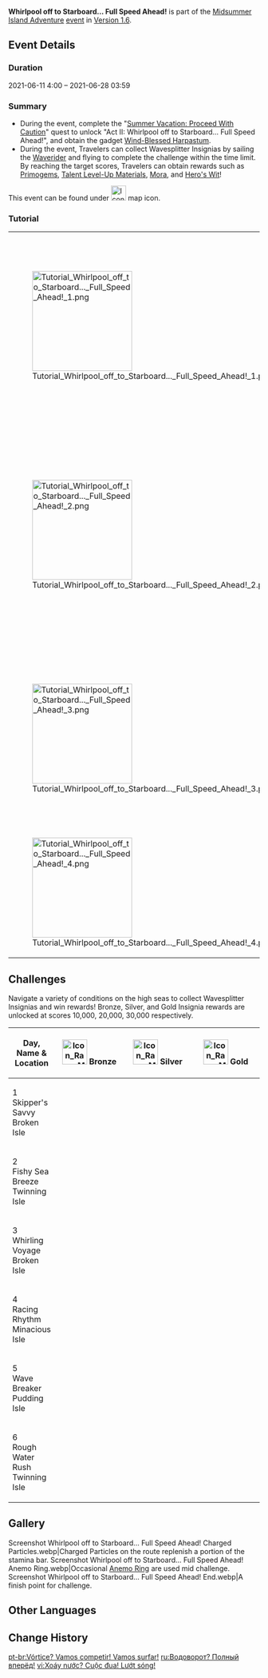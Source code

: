 {{EventTabs
|subpage1=Main Cannon, Make Ready... Fire!
|subpage2=Whirlpool off to Starboard... Full Speed Ahead!
|subpage3=Samurai Sighted... To Arms!
|subpage4=Harpastum Bombs Loaded... Blow 'Em Away!
}}
{{Event
|name              = Whirlpool off to Starboard... Full Speed Ahead!
|image             = Tutorial Whirlpool off to Starboard... Full Speed Ahead! 1.png
|type              = In-Game
|type2             = Sub
|time_known        = yes
|time_start        = 2021-06-11 4:00:00
|time_end          = 2021-06-28 03:59:59
|link              = 
|link2             = 
}}
'''Whirlpool off to Starboard... Full Speed Ahead!''' is part of the [[Midsummer Island Adventure]] [[event]] in [[Version 1.6]].

==Event Details==
===Duration===
2021-06-11 4:00 – 2021-06-28 03:59

===Summary===
*During the event, complete the "[[Summer Vacation: Proceed With Caution]]" quest to unlock "Act II: Whirlpool off to Starboard... Full Speed Ahead!", and obtain the gadget [[Wind-Blessed Harpastum]].
*During the event, Travelers can collect Wavesplitter Insignias by sailing the [[Waverider]] and flying to complete the challenge within the time limit. By reaching the target scores, Travelers can obtain rewards such as [[Primogems]], [[Talent Level-Up Materials]], [[Mora]], and [[Hero's Wit]]!

This event can be found under [[File:Icon Whirlpool off to Starboard.svg|30x30px]] map icon.

===Tutorial===
{| class="tdt1 tdt2" cellspacing="5"
| [[File:Tutorial Whirlpool off to Starboard... Full Speed Ahead! 1.png|200px]]
| Observe {{Color|help|the direction of the wind}} to steer your [[Waverider]] along the correct course, activate mechanisms, and sail your way through the "Whirlpool off to Starboard... Full Speed Ahead!" challenge.
|-
| [[File:Tutorial Whirlpool off to Starboard... Full Speed Ahead! 2.png|200px]]
| This challenge is divided into seaborne and airborne courses. Your final score will be based on {{Color|help|the amount of time taken}} to complete the challenge and the {{Color|help|number of Wavesplitter Insignias}} collected. Navigate using your Waverider to collect as many Wavesplitter Insignias as possible!
|-
| [[File:Tutorial Whirlpool off to Starboard... Full Speed Ahead! 3.png|200px]]
| Navigate your Waverider through Wavefront Girdles to gain a short speed boost. Collect Charged Particles to charge up your Waverider's Accelerate ability.
|-
| [[File:Tutorial Whirlpool off to Starboard... Full Speed Ahead! 4.png|200px]]
| Floating towers manned by monsters may appear along your course. {{Color|help|More Wavesplitter Insignias will appear along the course if you defeat the monsters}}.
|}

==Challenges==
{{Description|Once you have mastered the art of sailing your Waverider, you'll be able to experience the joys of navigation to the fullest!<br />Sail through different courses and collect Wavesplitter Insignias to win rich rewards!}}
Navigate a variety of conditions on the high seas to collect Wavesplitter Insignias and win rewards! Bronze, Silver, and Gold Insignia rewards are unlocked at scores 10,000, 20,000, 30,000 respectively.

{|class="article-table tdc1"
! style="text-align: center" | Day, Name & Location
! style="text-align: center; width: 160px;" | [[File:Icon Race Medal Bronze.png|50xpx]] Bronze
! style="text-align: center; width: 160px;" | [[File:Icon Race Medal Silver.png|50xpx]] Silver
! style="text-align: center; width: 160px;" | [[File:Icon Race Medal Gold.png|50xpx]] Gold
|-
| 1<br />Skipper's Savvy<br />Broken Isle
| {{Card|Primogem|30}}{{Card|Mora|30,000}}
| {{Card|Mora|30,000}}{{Card|Guide to Freedom|2}}
| {{Card|Mora|30,000}}{{Card|Hero's Wit|3}}
|-
| 2<br />Fishy Sea Breeze<br />Twinning Isle
| {{Card|Primogem|30}}{{Card|Mora|30,000}}
| {{Card|Mora|30,000}}{{Card|Guide to Resistance|2}}
| {{Card|Mora|30,000}}{{Card|Hero's Wit|3}}
|-
| 3<br />Whirling Voyage<br />Broken Isle
| {{Card|Primogem|30}}{{Card|Mora|30,000}}
| {{Card|Mora|30,000}}{{Card|Guide to Ballad|2}}
| {{Card|Mora|30,000}}{{Card|Hero's Wit|3}}
|-
| 4<br />Racing Rhythm<br />Minacious Isle
| {{Card|Primogem|30}}{{Card|Mora|30,000}}
| {{Card|Mora|30,000}}{{Card|Guide to Prosperity|2}}
| {{Card|Mora|30,000}}{{Card|Hero's Wit|3}}
|-
| 5<br />Wave Breaker<br />Pudding Isle
| {{Card|Primogem|30}}{{Card|Mora|30,000}}
| {{Card|Mora|30,000}}{{Card|Guide to Diligence|2}}
| {{Card|Mora|30,000}}{{Card|Hero's Wit|3}}
|-
| 6<br />Rough Water Rush<br />Twinning Isle
| {{Card|Primogem|30}}{{Card|Mora|30,000}}
| {{Card|Mora|30,000}}{{Card|Guide to Gold|2}}
| {{Card|Mora|30,000}}{{Card|Hero's Wit|3}}
|}

==Gallery==
<gallery hideaddbutton="true" captionalign="center">
Screenshot Whirlpool off to Starboard... Full Speed Ahead! Charged Particles.webp|Charged Particles on the route replenish a portion of the stamina bar.
Screenshot Whirlpool off to Starboard... Full Speed Ahead! Anemo Ring.webp|Occasional [[Anemo Ring]] are used mid challenge.
Screenshot Whirlpool off to Starboard... Full Speed Ahead! End.webp|A finish point for challenge.
</gallery>

==Other Languages==
{{Other Languages
|en      = Whirlpool off to Starboard... Full Speed Ahead!
|zhs     = 漩涡？竞速！冲浪啦！
|zhs_rm  = Xuánwō? Jìngsù! Chōnglàng La!
|zht     = 漩渦？競速！衝浪啦！
|zht_rm  = Xuánwō? Jìngsù! Chōnglàng La!
|zh_tl   = Whirlpool? Race! Surf!
|ja      = 渦巻？試合！波乗りだ！
|ja_rm   = Uzumaki? Shiai! Naminori Da!
|ja_tl   = Whirlpool? Race! Surfing!
|ko      = 소용돌이? 스피드! 파도 타자!
|ko_rm   = Soyongdori? Spideu! Pado Taja!
|ko_tl   = Vortex? Speed! Let's Surf!
|es      = ¡Remolino en popa, a toda vela!
|es_tl   = Whirlpool at {{w|Stern|Poop}}, Full Speed Ahead!
|fr      = En avant toute !
|fr_tl   = Full Steam Ahead!
|ru      = Водоворот? Полный вперёд!
|ru_tl   = Whirlpool? Full Speed!
|th      = น้ำวน? แข่งขันความเร็ว! ปะทะคลื่น!
|th_rm   = 
|th_tl   = 
|vi      = Xoáy nước? Cuộc đua! Lướt sóng!
|vi_tl   = 
|de      = Strudel nach Steuerbord ... Volle Fahrt voraus!
|de_tl   = Whirlpool at Starboard ... Full Speed Ahead!
|id      = Pusaran Air? Ayo Tancap Gas dan Pergi Berselancar!
|id_tl   = Whirlpool? Let's Step on the Gas and Go Surfing!
|pt      = Vórtice? Vamos competir! Hora de surfar!
|pt_tl   = 
|tr      = Sancak Girdaba... Tam Gaz İleri!
|tr_tl   = 
|it      = Vortice a tribordo... Avanti tutta!
|it_tl   = 
}}

==Change History==
{{Change History|1.6}}

[[pt-br:Vórtice? Vamos competir! Vamos surfar!]]
[[ru:Водоворот? Полный вперёд!]]
[[vi:Xoáy nước? Cuộc đua! Lướt sóng!]]